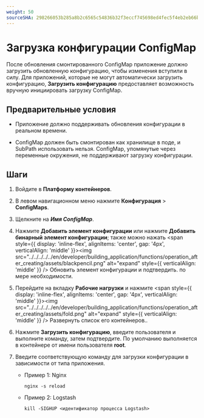```yaml
---
weight: 50
sourceSHA: 298266053b285a8b2c6565c54836b32f3eccf745698ed4fec5f4eb2eb66b4226
---
```


# Загрузка конфигурации ConfigMap

После обновления смонтированного ConfigMap приложение должно загрузить обновленную конфигурацию, чтобы изменения вступили в силу. Для приложений, которые не могут автоматически загрузить конфигурацию, **Загрузить конфигурацию** предоставляет возможность вручную инициировать загрузку ConfigMap.

## Предварительные условия

- Приложение должно поддерживать обновления конфигурации в реальном времени.

- ConfigMap должен быть смонтирован как хранилище в поде, и SubPath использовать нельзя. ConfigMap, упомянутые через переменные окружения, не поддерживают загрузку конфигурации.

## Шаги

1. Войдите в **Платформу контейнеров**.

2. В левом навигационном меню нажмите **Конфигурация** > **ConfigMaps**.

3. Щелкните на ***Имя ConfigMap***.

4. Нажмите **Добавить элемент конфигурации** или нажмите **Добавить бинарный элемент конфигурации**; также можно нажать <span style={{ display: 'inline-flex', alignItems: 'center', gap: '4px', verticalAlign: 'middle' }}><img src="../../../../../en/developer/building_application/functions/operation_after_creating/assets/blackpencil.png" alt="expand" style={{ verticalAlign: 'middle' }} /> <span>Обновить элемент конфигурации и подтвердить.</span></span> по мере необходимости.

5. Перейдите на вкладку **Рабочие нагрузки** и нажмите <span style={{ display: 'inline-flex', alignItems: 'center', gap: '4px', verticalAlign: 'middle' }}><img src="../../../../../en/developer/building_application/functions/operation_after_creating/assets/fold.png" alt="expand" style={{ verticalAlign: 'middle' }} /> <span>Развернуть список его контейнеров.</span></span>.

6. Нажмите **Загрузить конфигурацию**, введите пользователя и выполните команду, затем подтвердите. По умолчанию выполняется в контейнере от имени пользователя **root**.

7. Введите соответствующую команду для загрузки конфигурации в зависимости от типа приложения.

   - Пример 1: Nginx

     ```
     nginx -s reload
     ```

   - Пример 2: Logstash

     ```
     kill -SIGHUP <идентификатор процесса Logstash>
     ```
